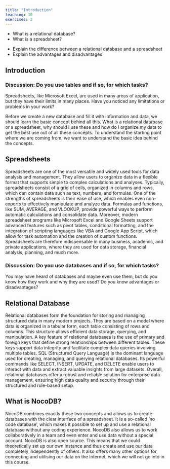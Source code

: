 ```yaml
---
title: "Introduction"
teaching: 10
exercises: 2
---
```


:::::::::::::::::::::::::::::::::::::: questions 

- What is a relational database?
- What is a spreadsheet?

::::::::::::::::::::::::::::::::::::::::::::::::

::::::::::::::::::::::::::::::::::::: objectives

- Explain the difference between a relational database and a spreadsheet
- Explain the advantages and disadvantages

::::::::::::::::::::::::::::::::::::::::::::::::


## Introduction


::::::::::::: discussion

### Discussion: Do you use tables and if so, for which tasks?

Spreadsheets, like Microsoft Excel, are used in many areas of application, but they have their limits in many places. Have you noticed any limitations or problems in your work?

::::::::::::::::::::


Before we create a new database and fill it with information and data, we should learn the basic concept behind all this. What is a relational database or a spreadsheet, why should i use these and how do I organize my data to get the best use out of all these concepts.
To understand the starting point where we are coming from, we want to understand the basic idea behind the concepts.

## Spreadsheets

Spreadsheets are one of the most versatile and widely used tools for data analysis and management. They allow users to organize data in a flexible format that supports simple to complex calculations and analyses. Typically, spreadsheets consist of a grid of cells, organized in columns and rows, which can contain data such as text, numbers, and formulas.
One of the strengths of spreadsheets is their ease of use, which enables even non-experts to effectively manipulate and analyze data. Formulas and functions, like SUM, AVERAGE, and VLOOKUP, provide powerful ways to perform automatic calculations and consolidate data.
Moreover, modern spreadsheet programs like Microsoft Excel and Google Sheets support advanced features such as pivot tables, conditional formatting, and the integration of scripting languages like VBA and Google App Script, which allow for task automation and the creation of custom functions.
Spreadsheets are therefore indispensable in many business, academic, and private applications, where they are used for data storage, financial analysis, planning, and much more.

::::::::::::: discussion

### Discussion: Do you use databases and if so, for which tasks?

You may have heard of databases and maybe even use them, but do you know how they work and why they are used? Do you know advantages or disadvantages?

::::::::::::::::::::


## Relational Database

Relational databases form the foundation for storing and managing structured data in many modern projects. They are based on a model where data is organized in a tabular form, each table consisting of rows and columns. This structure allows efficient data storage, querying, and manipulation.
A key feature of relational databases is the use of primary and foreign keys that define strong relationships between different tables. These keys support data integrity and facilitate complex data queries involving multiple tables.
SQL (Structured Query Language) is the dominant language used for creating, managing, and querying relational databases. Its powerful commands like SELECT, INSERT, UPDATE, and DELETE enable users to interact with data and extract valuable insights from large datasets.
Overall, relational databases offer a robust and reliable solution for enterprise data management, ensuring high data quality and security through their structured and rule-based setup.



## What is NocoDB?

NocoDB combines exactly these two concepts and allows us to create databases with the clear interface of a spreadsheet. 
It is a so-called ‘no code database’, which makes it possible to set up and use a relational database without any coding experience. NocoDB also allows us to work collaboratively in a team and even enter and use data without a special account. NocoDB is also open source. This means that we could theoretically set up our own instance and thus create and use our data completely independently of others. It also offers many other options for connecting and utilising our data on the Internet, which we will not go into in this course.